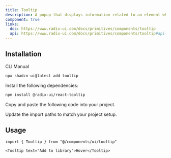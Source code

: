 ```yaml
---
title: Tooltip
description: A popup that displays information related to an element when the element receives keyboard focus or the mouse hovers over it.
component: true
links:
  doc: https://www.radix-ui.com/docs/primitives/components/tooltip
  api: https://www.radix-ui.com/docs/primitives/components/tooltip#api-reference
---
```


<ComponentPreview name="tooltip-demo" />

## Installation

<Tabs defaultValue="cli">

<TabsList>
  <TabsTrigger value="cli">CLI</TabsTrigger>
  <TabsTrigger value="manual">Manual</TabsTrigger>
</TabsList>
<TabsContent value="cli">

```bash
npx shadcn-ui@latest add tooltip
```

</TabsContent>

<TabsContent value="manual">

<Steps>

<Step>Install the following dependencies:</Step>

```bash
npm install @radix-ui/react-tooltip
```

<Step>Copy and paste the following code into your project.</Step>

<ComponentSource name="tooltip" />

<Step>Update the import paths to match your project setup.</Step>

</Steps>

</TabsContent>

</Tabs>

## Usage

```tsx
import { Tooltip } from "@/components/ui/tooltip"
```

```tsx
<Tooltip text="Add to library">Hover</Tooltip>
```
